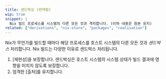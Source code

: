 ```yaml
---
title: 샌드박싱 (번역됨)
wip: true
snippet: |
  Nix 빌드 프로세스를 시스템의 다른 모든 것과 격리합니다. (이하 내용은 원본 유지)
related: ["derivations", "nix-store", "packages", "realisation"]
---
```


Nix가 무언가를 빌드할 때마다 해당 프로세스를 호스트 시스템의 다른 모든 것과 _샌드박스_ 처리합니다.
Nix 빌드는 다양한 이유로 샌드박스 처리됩니다.

1. [재현성]을 보장합니다.
   샌드박싱은 호스트 시스템의 시스템 상태가 빌드 결과에 영향을 미치지 않도록 보장합니다.
1. 엄격한 [출처]를 유지합니다.

[reproducibility]: /concepts/reproducibility
[provenance]: /concepts/provenance
